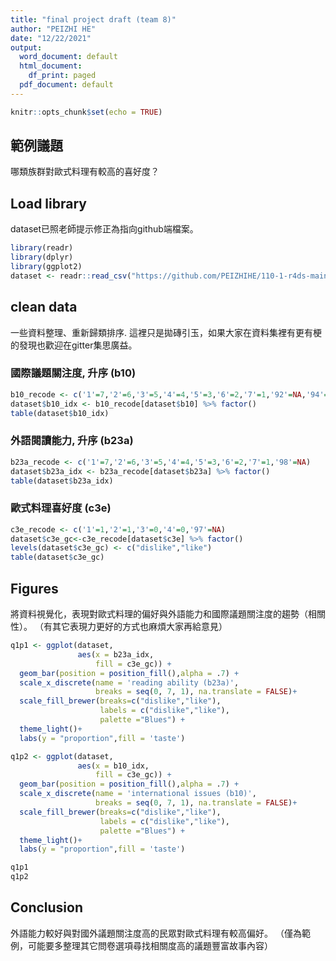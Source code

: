 ```yaml
---
title: "final project draft (team 8)"
author: "PEIZHI HE"
date: "12/22/2021"
output:
  word_document: default
  html_document:
    df_print: paged
  pdf_document: default
---
```


```r
knitr::opts_chunk$set(echo = TRUE)
```

## 範例議題

哪類族群對歐式料理有較高的喜好度？

## Load library

dataset已照老師提示修正為指向github端檔案。

```r
library(readr)
library(dplyr)
library(ggplot2)
dataset <- readr::read_csv("https://github.com/PEIZHIHE/110-1-r4ds-main/blob/147f189ece0ae4ca676905d605111cf3f7fa2002/dataset.csv?raw=true", show_col_types = FALSE)
```

## clean data

一些資料整理、重新歸類排序.
這裡只是拋磚引玉，如果大家在資料集裡有更有梗的發現也歡迎在gitter集思廣益。

### 國際議題關注度, 升序 (b10)

```r
b10_recode <- c('1'=7,'2'=6,'3'=5,'4'=4,'5'=3,'6'=2,'7'=1,'92'=NA,'94'=NA)
dataset$b10_idx <- b10_recode[dataset$b10] %>% factor()
table(dataset$b10_idx)
```

### 外語閱讀能力, 升序 (b23a)

```r
b23a_recode <- c('1'=7,'2'=6,'3'=5,'4'=4,'5'=3,'6'=2,'7'=1,'98'=NA)
dataset$b23a_idx <- b23a_recode[dataset$b23a] %>% factor()
table(dataset$b23a_idx)
```

### 歐式料理喜好度 (c3e)

```r
c3e_recode <- c('1'=1,'2'=1,'3'=0,'4'=0,'97'=NA)
dataset$c3e_gc<-c3e_recode[dataset$c3e] %>% factor()
levels(dataset$c3e_gc) <- c("dislike","like")
table(dataset$c3e_gc)
```


## Figures

將資料視覺化，表現對歐式料理的偏好與外語能力和國際議題關注度的趨勢（相關性）。
（有其它表現力更好的方式也麻煩大家再給意見）

```r
q1p1 <- ggplot(dataset,
               aes(x = b23a_idx,
                   fill = c3e_gc)) +
  geom_bar(position = position_fill(),alpha = .7) +
  scale_x_discrete(name = 'reading ability (b23a)',
                   breaks = seq(0, 7, 1), na.translate = FALSE)+
  scale_fill_brewer(breaks=c("dislike","like"),
                    labels = c("dislike","like"),
                    palette ="Blues") +
  theme_light()+
  labs(y = "proportion",fill = 'taste')

q1p2 <- ggplot(dataset,
               aes(x = b10_idx,
                   fill = c3e_gc)) +
  geom_bar(position = position_fill(),alpha = .7) +
  scale_x_discrete(name = 'international issues (b10)',
                   breaks = seq(0, 7, 1), na.translate = FALSE)+
  scale_fill_brewer(breaks=c("dislike","like"),
                    labels = c("dislike","like"),
                    palette ="Blues") + 
  theme_light()+
  labs(y = "proportion",fill = 'taste')

q1p1
q1p2
```


## Conclusion

外語能力較好與對國外議題關注度高的民眾對歐式料理有較高偏好。
（僅為範例，可能要多整理其它問卷選項尋找相關度高的議題豐富故事內容）
